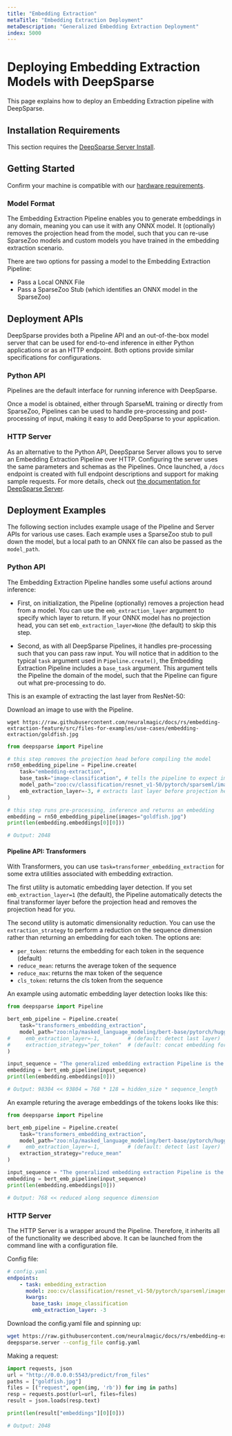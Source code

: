 ```yaml
---
title: "Embedding Extraction"
metaTitle: "Embedding Extraction Deployment"
metaDescription: "Generalized Embedding Extraction Deployment"
index: 5000
---
```


# Deploying Embedding Extraction Models with DeepSparse

This page explains how to deploy an Embedding Extraction pipeline with DeepSparse.

## Installation Requirements

This section requires the [DeepSparse Server Install](/get-started/install/deepsparse).

## Getting Started

Confirm your machine is compatible with our [hardware requirements](/user-guide/deepsparse-engine/hardware-support).

### Model Format

The Embedding Extraction Pipeline enables you to generate embeddings in any domain, meaning you can use it with any ONNX model.
It (optionally) removes the projection head from the model, such that you can re-use SparseZoo models and custom models 
you have trained in the embedding extraction scenario.

There are two options for passing a model to the Embedding Extraction Pipeline:
- Pass a Local ONNX File
- Pass a SparseZoo Stub (which identifies an ONNX model in the SparseZoo)

## Deployment APIs

DeepSparse provides both a Pipeline API and an out-of-the-box model
server that can be used for end-to-end inference in either Python
applications or as an HTTP endpoint. Both options provide similar specifications
for configurations.

### Python API

Pipelines are the default interface for running inference with DeepSparse.

Once a model is obtained, either through SparseML training or directly from SparseZoo, 
Pipelines can be used to handle pre-processing and post-processing of input, making it easy to add DeepSparse to your application.

### HTTP Server

As an alternative to the Python API, DeepSparse Server allows you to
serve an Embedding Extraction Pipeline over HTTP. Configuring the server uses the same parameters and schemas as the Pipelines. 
Once launched, a `/docs` endpoint is created with full endpoint descriptions and support for making sample requests. For more details, check out
[the documentation for DeepSparse Server](/user-guide/deploying-deepsparse/deepsparse-server).

## Deployment Examples

The following section includes example usage of the Pipeline and Server APIs for various use cases. 
Each example uses a SparseZoo stub to pull down the model, but a local path to an ONNX file can also be passed as the `model_path`.

### Python API

The Embedding Extraction Pipeline handles some useful actions around inference:

- First, on initialization, the Pipeline (optionally) removes a projection head from a model. You can use 
the `emb_extraction_layer` argument to specify which layer to return.
If your ONNX model has no projection head, you can set `emb_extraction_layer=None` (the default) to skip this step.

- Second, as with all DeepSparse Pipelines, it handles pre-processing such that you can pass raw input.
You will notice that in addition to the typical `task` argument used in `Pipeline.create()`, 
the Embedding Extraction Pipeline includes a  `base_task` argument. This argument tells the Pipeline the domain of the model, 
such that the Pipeline can figure out what pre-processing to do.

This is an example of extracting the last layer from ResNet-50:

Download an image to use with the Pipeline.
```
wget https://raw.githubusercontent.com/neuralmagic/docs/rs/embedding-extraction-feature/src/files-for-examples/use-cases/embedding-extraction/goldfish.jpg
```

```python
from deepsparse import Pipeline

# this step removes the projection head before compiling the model
rn50_embedding_pipeline = Pipeline.create(
    task="embedding-extraction",
    base_task="image-classification", # tells the pipeline to expect images and normalize input with ImageNet means/stds
    model_path="zoo:cv/classification/resnet_v1-50/pytorch/sparseml/imagenet/channel20_pruned75_quant-none-vnni",
    emb_extraction_layer=-3, # extracts last layer before projection head and softmax
)

# this step runs pre-processing, inference and returns an embedding
embedding = rn50_embedding_pipeline(images="goldfish.jpg")
print(len(embedding.embeddings[0][0]))

# Output: 2048 
```

#### Pipeline API: Transformers

With Transformers, you can use `task=transformer_embedding_extraction` for some extra utilities associated
with embedding extraction.

The first utility is automatic embedding layer detection. If you set `emb_extraction_layer=1` (the default),
the Pipeline automatically detects the final transformer layer before the projection head and removes the 
projection head for you.

The second utility is automatic dimensionality reduction. You can use the `extraction_strategy` to perform a reduction 
on the sequence dimension rather than returning an embedding for each token. The options are:
- `per_token`: returns the embedding for each token in the sequence (default)
- `reduce_mean`: returns the average token of the sequence
- `reduce_max`: returns the max token of the sequence
- `cls_token`: returns the cls token from the sequence

An example using automatic embedding layer detection looks like this:
```python
from deepsparse import Pipeline

bert_emb_pipeline = Pipeline.create(
    task="transformers_embedding_extraction",
    model_path="zoo:nlp/masked_language_modeling/bert-base/pytorch/huggingface/wikipedia_bookcorpus/pruned80_quant-none-vnni",
#     emb_extraction_layer=-1,         # (default: detect last layer)
#     extraction_strategy="per_token"  # (default: concat embedding for each token)
)

input_sequence = "The generalized embedding extraction Pipeline is the best!"
embedding = bert_emb_pipeline(input_sequence)
print(len(embedding.embeddings[0]))

# Output: 98304 << 93804 = 768 * 128 = hidden_size * sequence_length
```

An example returing the average embeddings of the tokens looks like this:

```python
from deepsparse import Pipeline

bert_emb_pipeline = Pipeline.create(
    task="transformers_embedding_extraction",
    model_path="zoo:nlp/masked_language_modeling/bert-base/pytorch/huggingface/wikipedia_bookcorpus/pruned80_quant-none-vnni",
#     emb_extraction_layer=-1,         # (default: detect last layer)
    extraction_strategy="reduce_mean"
)

input_sequence = "The generalized embedding extraction Pipeline is the best!"
embedding = bert_emb_pipeline(input_sequence)
print(len(embedding.embeddings[0]))

# Output: 768 << reduced along sequence dimension
```

### HTTP Server

The HTTP Server is a wrapper around the Pipeline. Therefore, it inherits all of the functionality we described above.
It can be launched from the command line with a configuration file.

Config file:
```yaml
# config.yaml
endpoints:
    - task: embedding_extraction
      model: zoo:cv/classification/resnet_v1-50/pytorch/sparseml/imagenet/pruned95_quant-none
      kwargs:
        base_task: image_classification
        emb_extraction_layer: -3
```

Download the config.yaml file and spinning up:
```bash
wget https://raw.githubusercontent.com/neuralmagic/docs/rs/embedding-extraction-feature/src/files-for-examples/use-cases/embedding-extraction/config.yaml
deepsparse.server --config_file config.yaml
```

Making a request:
```python
import requests, json
url = "http://0.0.0.0:5543/predict/from_files"
paths = ["goldfish.jpg"]
files = [("request", open(img, 'rb')) for img in paths]
resp = requests.post(url=url, files=files)
result = json.loads(resp.text)

print(len(result["embeddings"][0][0]))

# Output: 2048
```
